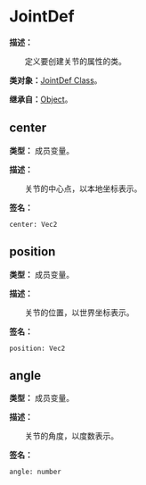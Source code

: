 # JointDef

**描述：**

&emsp;&emsp;定义要创建关节的属性的类。

**类对象：**[JointDef Class](/docs/api/Class%20Object/JointDef)。

**继承自：**[Object](/docs/api/Class/Object)。

## center

**类型：** 成员变量。

**描述：**

&emsp;&emsp;关节的中心点，以本地坐标表示。

**签名：**
```tl
center: Vec2
```

## position

**类型：** 成员变量。

**描述：**

&emsp;&emsp;关节的位置，以世界坐标表示。

**签名：**
```tl
position: Vec2
```

## angle

**类型：** 成员变量。

**描述：**

&emsp;&emsp;关节的角度，以度数表示。

**签名：**
```tl
angle: number
```
